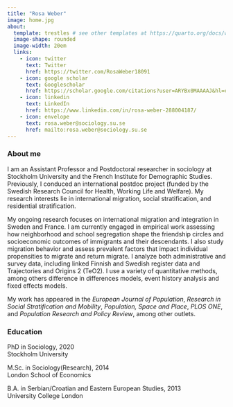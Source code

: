 ```yaml
---
title: "Rosa Weber"
image: home.jpg
about: 
  template: trestles # see other templates at https://quarto.org/docs/websites/website-about.html#templates
  image-shape: rounded
  image-width: 20em
  links:
    - icon: twitter
      text: Twitter
      href: https://twitter.com/RosaWeber18091
    - icon: google scholar
      text: Googlescholar
      href: https://scholar.google.com/citations?user=ARYBx0MAAAAJ&hl=en
    - icon: linkedin  
      text: LinkedIn
      href: https://www.linkedin.com/in/rosa-weber-288004187/
    - icon: envelope
      text: rosa.weber@sociology.su.se
      href: mailto:rosa.weber@sociology.su.se
---
```

### About me

I am an Assistant Professor and Postdoctoral researcher in sociology at Stockholm University and the French Institute for Demographic Studies. Previously, I conduced an international postdoc project (funded by the Swedish Research Council for Health, Working Life and Welfare). My research interests lie in international migration, social stratification, and residential stratification. 

My ongoing research focuses on international migration and integration in Sweden and France. I am currently engaged in empirical work assessing how neighborhood and school segregation shape the friendship circles and socioeconomic outcomes of immigrants and their descendants. I also study migration behavior and assess prevalent factors that impact individual propensities to migrate and return migrate. I analyze both administrative and survey data, including linked Finnish and Swedish register data and Trajectories and Origins 2 (TeO2). I use a variety of quantitative methods, among others difference in differences models, event history analysis and fixed effects models.

My work has appeared in the *European Journal of Population*, *Research in Social Stratification and Mobility*, *Population, Space and Place*, *PLOS ONE*, and *Population Research and Policy Review*, among other outlets. 

### Education 

PhD in Sociology, 2020 \
Stockholm University

M.Sc. in Sociology(Research), 2014 \
London School of Economics 

B.A. in Serbian/Croatian and Eastern European Studies, 2013 \
University College London
